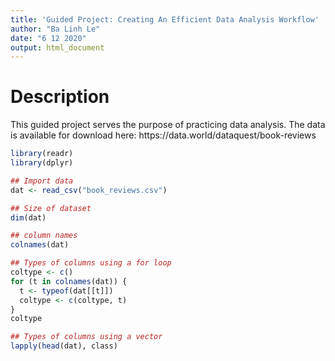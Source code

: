 ```yaml
---
title: 'Guided Project: Creating An Efficient Data Analysis Workflow'
author: "Ba Linh Le"
date: "6 12 2020"
output: html_document
---
```

# Description

This guided project serves the purpose of practicing data analysis. The data is available for download here: https://data.world/dataquest/book-reviews


```r
library(readr)
library(dplyr)
```

```r
## Import data
dat <- read_csv("book_reviews.csv")

## Size of dataset 
dim(dat)

## column names 
colnames(dat)

## Types of columns using a for loop 
coltype <- c()
for (t in colnames(dat)) {
  t <- typeof(dat[[t]])
  coltype <- c(coltype, t)
}
coltype

## Types of columns using a vector 
lapply(head(dat), class)
```
